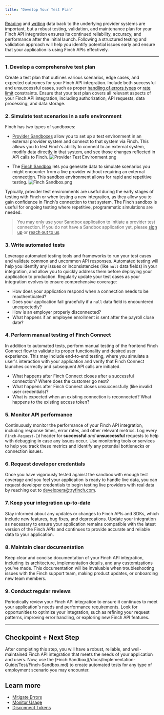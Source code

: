 ```yaml
---
title: "Develop Your Test Plan"
---
```


[Reading](/docs/Implementation-Guide/Communicate/Read-Data.md) and [writing](/docs/Implementation-Guide/Communicate/Write-Data.md) data back to the underlying provider systems are important, but a robust testing, validation, and maintenance plan for your Finch API integration ensures its continued reliability, accuracy, and performance after the initial launch. Following a structured testing and validation approach will help you identify potential issues early and ensure that your application is using Finch APIs effectively.

---

### 1. Develop a comprehensive test plan

Create a test plan that outlines various scenarios, edge cases, and expected outcomes for your Finch API integration. Include both successful and unsuccessful cases, such as proper [handling of errors types](https://developer.tryfinch.com/docs/reference/1f80003f67f0d-error-types) or [rate limit](https://developer.tryfinch.com/docs/reference/64f780582a5a2-rate-limits) constraints. Ensure that your test plan covers all relevant aspects of your Finch API integration, including authorization, API requests, data processing, and data storage.

### 2. Simulate test scenarios in a safe environment



Finch has two types of sandboxes:
- [Provider Sandboxes](docs/Implementation-Guide/Test/Provider-Test-Environments.md) allow you to set up a test environment in an external provider system and connect to that system via Finch. This allows you to test Finch's ability to connect to an external system, modify data directly in that system, and see those changes reflected in API calls to Finch.
![Provider Test Environment.png](<../../../assets/images/sandbox/Provider Test Environment.png> 'Provider Sandbox')

- The [Finch Sandbox](Finch-Sandbox.md) lets you generate data to simulate scenarios you might encounter from a live provider without requiring an external connection. This sandbox environment allows for rapid and repetitive testing.
![Finch Sandbox.png](<../../../assets/images/sandbox/Finch Sandbox.png> 'Finch Sandbox')

Typically, provider test environments are useful during the early stages of testing with Finch or when testing a new integration, as they allow you to gain confidence in Finch's connection to that system. The Finch sandbox is useful for ongoing testing where repetitive, programmatic simulations are needed.

>You may only use your Sandbox application to initiate a provider test connection. If you do not have a Sandbox application yet, please [sign up](https://dashboard.tryfinch.com/signup) or [reach out to us](https://www.tryfinch.com/sales).


### 3. Write automated tests

Leverage automated testing tools and frameworks to run your test cases and validate common and uncommon API responses. Automated testing will help you identify any issues or inconsistencies (like `null` data fields) in your integration, and allow you to quickly address them before deploying your application to production. Regularly update your test cases as your integration evolves to ensure comprehensive coverage:

- How does your application respond when a connection needs to be reauthenticated?
- Does your application fail gracefully if a `null` data field is encountered unexpectedly?
- How is an employer properly disconnected?
- What happens if an employee enrollment is sent after the payroll close date?
  
### 4. Perform manual testing of Finch Connect

In addition to automated tests, perform manual testing of the frontend Finch Connect flow to validate its proper functionality and desired user experience. This may include end-to-end testing, where you simulate a user's interaction with your application and verify that Finch Connect launches correctly and subsequent API calls are initiated.

- What happens after Finch Connect closes after a successful connection? Where does the customer go next?
- What happens after Finch Connect closes unsuccessfully (like invalid user credentials)?
- What is expected when an existing connection is reconnected? What happens to the existing access token? 

### 5. Monitor API performance

Continuously monitor the performance of your Finch API integration, including response times, error rates, and other relevant metrics. Log every `Finch-Request-Id` header for **successful** *and* **unsuccessful** requests to help with debugging in case any issues occur.  Use monitoring tools or services to help you track these metrics and identify any potential bottlenecks or connection issues. 

### 6. Request developer credentials

Once you have vigorously tested against the sandbox with enough test coverage and you feel your application is ready to handle live data, you can request developer credentials to begin testing live providers with real data by reaching out to developers@tryfinch.com.

### 7. Keep your integration up-to-date

Stay informed about any updates or changes to Finch APIs and SDKs, which include new features, bug fixes, and deprecations. Update your integration as necessary to ensure your application remains compatible with the latest version of the Finch APIs and continues to provide accurate and reliable data to your application.

### 8. Maintain clear documentation

Keep clear and concise documentation of your Finch API integration, including its architecture, implementation details, and any customizations you've made. This documentation will be invaluable when troubleshooting issues with the Finch support team, making product updates, or onboarding new team members.

### 9. Conduct regular reviews

Periodically review your Finch API integration to ensure it continues to meet your application's needs and performance requirements. Look for opportunities to optimize your integration, such as refining your request patterns, improving error handling, or exploring new Finch API features.

---

## Checkpoint + Next Step
<Check>
 After completing this step, you will have a robust, reliable, and well-maintained Finch API integration that meets the needs of your application and users. Now, use the [Finch Sandbox](/docs/Implementation-Guide/Test/Finch-Sandbox.md) to create automated tests for any type of employment scenario you may encounter.
</Check>

## Learn more
- [Mitigate Errors](/docs/Implementation-Guide/Optimize/Mitigate-Errors.md)
- [Monitor Usage](/docs/Implementation-Guide/Optimize/Monitor-Usage.md)
- [Disconnect Tokens](/docs/Implementation-Guide/Secure/Disconnect-Tokens.md)
